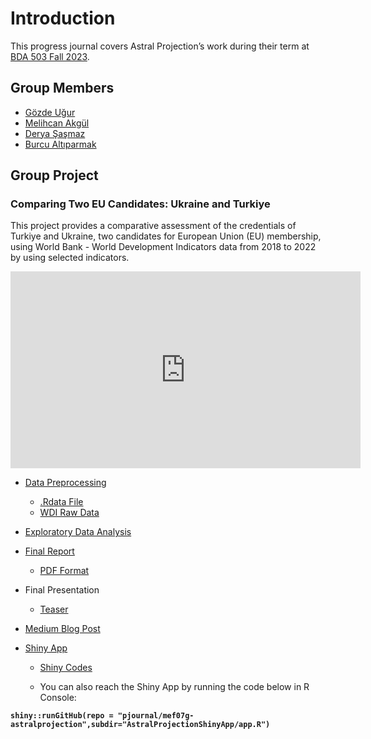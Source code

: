 # Introduction

This progress journal covers Astral Projection's work during their term at [BDA 503 Fall 2023](https://mef-bda503.github.io/fall23/).

## Group Members {.unnumbered}

-   [Gözde Uğur](https://pjournal.github.io/mef07-GozdeUgurK/)
-   [Melihcan Akgül](https://pjournal.github.io/mef07-meakgul/)
-   [Derya Şaşmaz](https://pjournal.github.io/mef07-sasmazd/)
-   [Burcu Altıparmak](https://pjournal.github.io/mef07-BurcuAltiparmak/)

## Group Project {.unnumbered}

### Comparing Two EU Candidates: Ukraine and Turkiye {.unnumbered}

This project provides a comparative assessment of the credentials of Turkiye and Ukraine, two candidates for European Union (EU) membership, using World Bank - World Development Indicators data from 2018 to 2022 by using selected indicators.

::: {style="text-align: center;"}
<iframe width="560" height="315" src="https://www.youtube.com/embed/7guNbHgJzgI?si=Nc9yKOeOozXgEHVR" title="YouTube video player" frameborder="0" allow="accelerometer; autoplay; clipboard-write; encrypted-media; gyroscope; picture-in-picture; web-share" allowfullscreen>

</iframe>

</iframe>
:::

-   [Data Preprocessing](https://pjournal.github.io/mef07g-astralprojection/assignment1.html)

    -   [.Rdata File](https://github.com/pjournal/mef07g-astralprojection/blob/main/world_bank_data.rds)
    -   [WDI Raw Data](https://github.com/vincentarelbundock/WDI)

-   [Exploratory Data Analysis](https://pjournal.github.io/mef07g-astralprojection/eda.html)

-   [Final Report](https://pjournal.github.io/mef07g-astralprojection/report.html)

    -   [PDF Format](https://github.com/pjournal/mef07g-astralprojection/blob/main/FinalReport.pdf)

-   Final Presentation

    -   [Teaser](https://www.youtube.com/watch?v=7guNbHgJzgI)

-   [Medium Blog Post](https://medium.com/eda-journal/european-union-candidates-turkiye-and-ukraine-a-comparative-analysis-aad0648b8b27)

-   [Shiny App](https://gozdeugurkayar.shinyapps.io/AstralProjection/)

    -   [Shiny Codes](https://github.com/pjournal/mef07g-astralprojection/blob/main/AstralProjectionShinyApp/app.R)

    -   You can also reach the Shiny App by running the code below in R Console:

**`shiny::runGitHub(repo = "pjournal/mef07g-astralprojection",subdir="AstralProjectionShinyApp/app.R")`**
